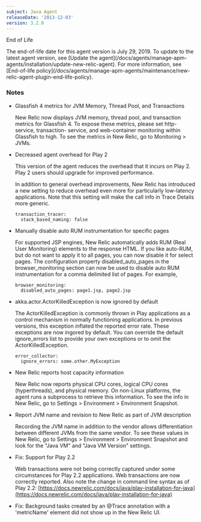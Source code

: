 ```yaml
---
subject: Java Agent
releaseDate: '2013-12-03'
version: 3.2.0
---
```


End of Life

<Callout variant="important">
  The end-of-life date for this agent version is July 29, 2019. To update to the latest agent version, see [Update the agent](/docs/agents/manage-apm-agents/installation/update-new-relic-agent). For more information, see [End-of-life policy](/docs/agents/manage-apm-agents/maintenance/new-relic-agent-plugin-end-life-policy).
</Callout>

### Notes

* Glassfish 4 metrics for JVM Memory, Thread Pool, and Transactions

  New Relic now displays JVM memory, thread pool, and transaction metrics for Glassfish 4. To expose these metrics, please set http-service, transaction- service, and web-container monitoring within Glassfish to high. To see the metrics in New Relic, go to Monitoring > JVMs.
* Decreased agent overhead for Play 2

  This version of the agent reduces the overhead that it incurs on Play 2. Play 2 users should upgrade for improved performance.

  In addition to general overhead improvements, New Relic has introduced a new setting to reduce overhead even more for particularly low-latency applications. Note that this setting will make the call info in Trace Details more generic.

  ```
  transaction_tracer:
    stack_based_naming: false
  ```
* Manually disable auto RUM instrumentation for specific pages

  For supported JSP engines, New Relic automatically adds RUM (Real User Monitoring) elements to the response HTML. If you like auto-RUM, but do not want to apply it to all pages, you can now disable it for select pages. The configuration property disabled_auto_pages in the browser_monitoring section can now be used to disable auto RUM instrumentation for a comma delimited list of pages. For example,

  ```
  browser_monitoring:
    disabled_auto_pages: page1.jsp, page2.jsp
  ```
* akka.actor.ActorKilledException is now ignored by default

  The ActorKilledException is commonly thrown in Play applications as a control mechanism in normally functioning applications. In previous versions, this exception inflated the reported error rate. These exceptions are now ingored by default. You can override the default ignore_errors list to provide your own exceptions or to omit the ActorKilledException.

  ```
  error_collector:
    ignore_errors: some.other.MyException
  ```
* New Relic reports host capacity information

  New Relic now reports physical CPU cores, logical CPU cores (hyperthreads), and physical memory. On non-Linux platforms, the agent runs a subprocess to retrieve this information. To see the info in New Relic, go to Settings > Environment > Environment Snapshot.
* Report JVM name and revision to New Relic as part of JVM description

  Recording the JVM name in addition to the vendor allows differentiation between different JVMs from the same vendor. To see these values in New Relic, go to Settings > Environment > Environment Snapshot and look for the "Java VM" and "Java VM Version" settings.
* Fix: Support for Play 2.2

  Web transactions were not being correctly captured under some circumstances for Play 2.2 applications. Web transactions are now correctly reported. Also note the change in command line syntax as of Play 2.2: [https://docs.newrelic.com/docs/java/play-installation-for-java](https://docs.newrelic.com/docs/java/play-installation-for-java)
* Fix: Background tasks created by an @Trace annotation with a 'metricName' element did not show up in the New Relic UI.
